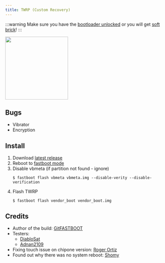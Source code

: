 ```yaml
---
title: TWRP (Custom Recovery)
---
```


:::warning
Make sure you have the [bootloader unlocked](../dev/bootloader.md) or you will get [soft brick](../info/softbrick.md)!
:::

<img src={twrpImg} width="200" />

## Bugs
- Vibrator
- Encryption

## Install
1. Download [latest release](https://github.com/penangf/android_device_motorola_penangf-twrp/releases)
2. Reboot to [fastboot mode](../modes/fastboot)
3. Disable vbmeta (if partition not found - ignore)
    ```shell
    $ fastboot flash vbmeta vbmeta.img --disable-verity --disable-verification
    ```
4. Flash TWRP
    ```shell
    $ fastboot flash vendor_boot vendor_boot.img
    ```

## Credits
- Author of the build: [GitFASTBOOT](https://github.com/GitFASTBOOT)
- Testers:
    - [DiabloSat](https://github.com/progzone122)
    - [Adnan2109](https://github.com/Adnan2109)
- Fixing touch issue on chipone version: [Roger Ortiz ](https://github.com/R0rt1z2)
- Found out why there was no system reboot: [Shomy](https://github.com/shomykohai)